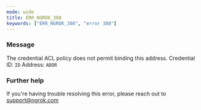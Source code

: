 ```yaml
---
mode: wide
title: ERR_NGROK_308
keywords: ["ERR_NGROK_308", "error 308"]
---
```


### Message

The credential ACL policy does not permit binding this address.
Credential ID: `ID`
Address: `ADDR`

### Further help

If you're having trouble resolving this error, please reach out to [support@ngrok.com](mailto:support@ngrok.com?subject=Help%20with%20ERR_NGROK_308)

